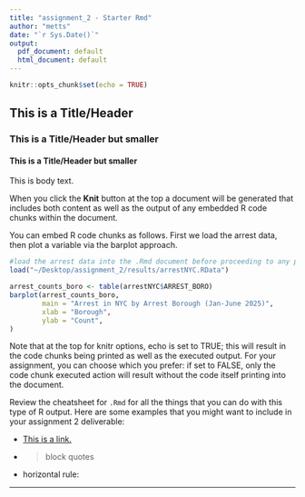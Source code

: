 ```yaml
---
title: "assignment_2 - Starter Rmd"
author: "metts"
date: "`r Sys.Date()`"
output:
  pdf_document: default
  html_document: default
---
```


```r
knitr::opts_chunk$set(echo = TRUE)
```

## This is a Title/Header
### This is a Title/Header but smaller
#### This is a Title/Header but smaller

This is body text.

When you click the **Knit** button at the top a document will be generated that includes both content as well as the output of any embedded R code chunks within the document. 

You can embed R code chunks as follows. First we load the arrest data, then plot a variable via the barplot approach.

```r
#load the arrest data into the .Rmd document before proceeding to any plot development
load("~/Desktop/assignment_2/results/arrestNYC.RData")
```

```r
arrest_counts_boro <- table(arrestNYC$ARREST_BORO)
barplot(arrest_counts_boro,
        main = "Arrest in NYC by Arrest Borough (Jan-June 2025)",
        xlab = "Borough",
        ylab = "Count",
)
```

Note that at the top for knitr options, echo is set to TRUE; this will result in the code chunks being printed as well as the executed output.  For your assignment, you can choose which you prefer: if set to FALSE, only the code chunk executed action will result without the code itself printing into the document.


Review the cheatsheet for `.Rmd` for all the things that you can do with this type of R output.  Here are some examples that you might want to include in your assignment 2 deliverable:

- [This is a link.](link url)
- > block quotes
- horizontal rule:

---











